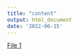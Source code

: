 ---
title: "content"
output: html_document
date: '2022-06-15'
---
[File 1](content/index.html)  